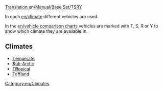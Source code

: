 [[Translation:en/Manual/Base Set/TSRY]]

In each [[en/climate]] different vehicles are used. 

In the [[en/vehicle comparison charts]] vehicles are marked with T, S, R or Y to show which climate they are available in.

==Climates==

*[[en/Manual/Climates#Temperate|'''T'''emperate]]
*[[en/Manual/Climates#Sub-arctic|'''S'''ub-Arctic]]
*[[en/Manual/Climates#Tropical|T'''R'''opical]]
*[[en/Manual/Climates#Toyland|To'''Y'''land]]

[[Category:en/Climates]]